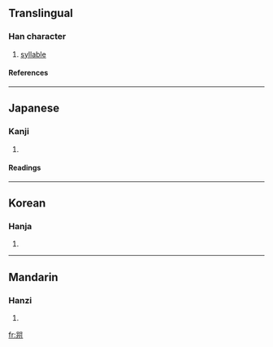 ==Translingual==
===Han character===
{{Han char|rn=30|rad=口|as=09|sn=12|four=6632<sub>0</sub>|canj=口口戈中中 (RRILL)}}
# [[syllable]]
====References====
{{Han ref|kx=0198.020|dkj=03918|dj=0419.130|hdz=10655.030|uh=558C|ud=21900|bh=D876|bd=55414}}
----
==Japanese==
===Kanji===
{{ja-kanji|grade=|rs=口09}}
# {{defn|Japanese}} 
====Readings====
{{ja-readings|on=[[しゅく]] (shuku), [[しゅう]] (shū)|kun=}}
----
==Korean==
===Hanja===
{{ko-hanja|hangeul=[[주]], [[죽]]|rv=ju, juk|mr=chu, chuk}}
# {{defn|Korean}}
----
==Mandarin==
===Hanzi===
{{cmn-hanzi|pin=[[nuò]] ([[nuo4]]), [[zhōu]] ([[zhou1]])|wg=no<sup>4</sup>, chou<sup>1</sup>}}
# {{defn|Mandarin}}

[[fr:喌]]